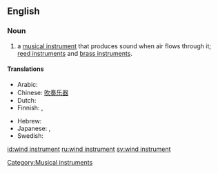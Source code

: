 ==English==

===Noun===
{{en-noun|sg=[[wind]] [[instrument]]}}

# {{music}} a [[musical instrument]] that produces sound when air flows through it; [[reed instrument]]s and [[brass instrument]]s.

====Translations====
{{trans-top|type of musical instrument}}
*Arabic: {{t-|ar|آلة الفم|f|tr=’ālati l-fam|sc=Arab}}
*Chinese: [[吹奏乐器]]
*Dutch: {{t|nl|blaasinstrument|n}}
*Finnish: {{t+|fi|puhallinsoitin}}, {{t-|fi|puhallin}}
{{trans-mid}}
*Hebrew: {{t-|he|כלי נשיפה|tr=kli neshifa|sc=Hebr}}
*Japanese: {{t+|ja|管楽器|sc=Jpan}}, {{t-|ja|かんがっき|tr=kangakki|sc=Jpan}}
*Swedish: {{t-|sv|blåsinstrument}}
{{trans-bottom}}

[[Category:Musical instruments]]

[[id:wind instrument]]
[[ru:wind instrument]]
[[sv:wind instrument]]